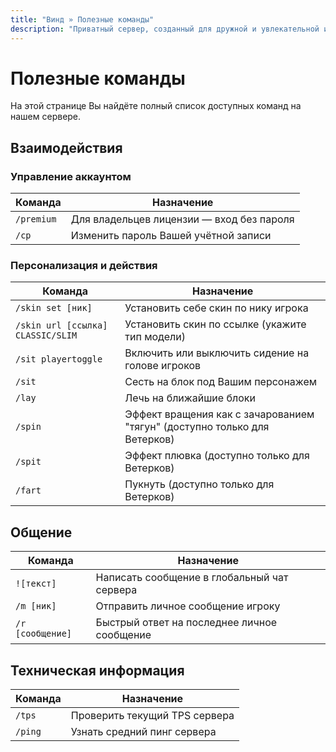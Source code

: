 ```yaml
---
title: "Винд » Полезные команды"
description: "Приватный сервер, созданный для дружной и увлекательной игры."
---
```


# Полезные команды

На этой странице Вы найдёте полный список доступных команд на нашем сервере.

## Взаимодействия

### Управление аккаунтом

| Команда | Назначение |
|---------|------------|
| `/premium` | Для владельцев лицензии — вход без пароля |
| `/cp` | Изменить пароль Вашей учётной записи |

### Персонализация и действия

| Команда | Назначение |
|---------|------------|
| `/skin set [ник]` | Установить себе скин по нику игрока |
| `/skin url [ссылка] CLASSIC/SLIM` | Установить скин по ссылке (укажите тип модели) |
| `/sit playertoggle` | Включить или выключить сидение на голове игроков |
| `/sit` | Сесть на блок под Вашим персонажем |
| `/lay` | Лечь на ближайшие блоки |
| `/spin` | Эффект вращения как с зачарованием "тягун" (доступно только для Ветерков) |
| `/spit` | Эффект плювка (доступно только для Ветерков) |
| `/fart` | Пукнуть (доступно только для Ветерков) |

## Общение

| Команда | Назначение |
|---------|------------|
| `![текст]` | Написать сообщение в глобальный чат сервера |
| `/m [ник]` | Отправить личное сообщение игроку |
| `/r [сообщение]` | Быстрый ответ на последнее личное сообщение |

## Техническая информация

| Команда | Назначение |
|---------|------------|
| `/tps` | Проверить текущий TPS сервера |
| `/ping` | Узнать средний пинг сервера | 
